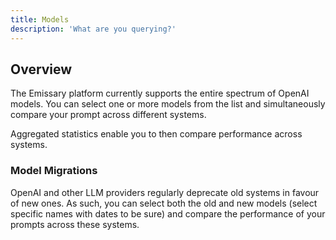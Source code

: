```yaml
---
title: Models
description: 'What are you querying?'
---
```


## Overview
The Emissary platform currently supports the entire spectrum of OpenAI models.
You can select one or more models from the list and simultaneously compare your prompt across different systems.

Aggregated statistics enable you to then compare performance across systems.

### Model Migrations

OpenAI and other LLM providers regularly deprecate old systems in favour of new ones.
As such, you can select both the old and new models (select specific names with dates to be sure) and compare the performance of your prompts across these systems.

